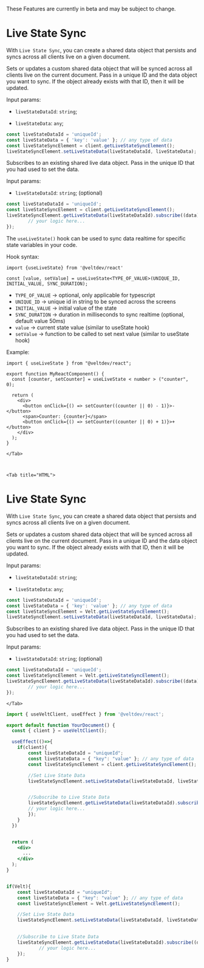<Warning>These Features are currently in beta and may be subject to change.</Warning>

<Tabs>
    <Tab title="React / Next.js">

# Live State Sync

With `Live State Sync`, you can create a shared data object that persists and syncs across all clients live on a given document.



<Steps>

<Step title="Set or Update a shared live data object">
Sets or updates a custom shared data object that will be synced across all clients live on the current document.
Pass in a unique ID and the data object you want to sync. If the object already exists with that ID, then it will be updated.

Input params:
- `liveStateDataId`: `string`;

- `liveStateData`: `any`;

```jsx
const liveStateDataId = 'uniqueId';
const liveStateData = { 'key': 'value' }; // any type of data
const liveStateSyncElement = client.getLiveStateSyncElement();
liveStateSyncElement.setLiveStateData(liveStateDataId, liveStateData);
```

</Step>

<Step title="Get a shared live data object">
Subscribes to an existing shared live data object. Pass in the unique ID that you had used to set the data.

Input params:

- `liveStateDataId`: `string`; (optional)

```jsx
const liveStateDataId = 'uniqueId';
const liveStateSyncElement = client.getLiveStateSyncElement();
liveStateSyncElement.getLiveStateData(liveStateDataId).subscribe((data) => {
		// your logic here...
});
```

</Step>

<Step title="useLiveState() Hook">

The `useLiveState()` hook can be used to sync data realtime for specific state variables in your code.


Hook syntax:

```tsx
import {useLiveState} from '@veltdev/react'
```

```tsx
const [value, setValue] = useLiveState<TYPE_OF_VALUE>(UNIQUE_ID, INITIAL_VALUE, SYNC_DURATION);
```

- `TYPE_OF_VALUE` -> optional, only applicable for typescript
- `UNIQUE_ID` -> unique id in string to be synced across the screens
- `INITIAL_VALUE` -> initial value of the state
- `SYNC_DURATION` -> duration in milliseconds to sync realtime (optional, default value 50ms)
- `value` -> current state value (similar to useState hook)
- `setValue` -> function to be called to set next value (similar to useState hook)

Example:

```tsx
import { useLiveState } from "@veltdev/react";

export function MyReactComponent() {
  const [counter, setCounter] = useLiveState < number > ("counter", 0);

  return (
    <div>
      <button onClick={() => setCounter((counter || 0) - 1)}>-</button>
      <span>Counter: {counter}</span>
      <button onClick={() => setCounter((counter || 0) + 1)}>+</button>
    </div>
  );
}
```

</Step>







</Steps>


    </Tab>

   

    <Tab title="HTML">

# Live State Sync

With `Live State Sync`, you can create a shared data object that persists and syncs across all clients live on a given document.



<Steps>

<Step title="Set or Update a shared live data object">
Sets or updates a custom shared data object that will be synced across all clients live on the current document.
Pass in a unique ID and the data object you want to sync. If the object already exists with that ID, then it will be updated.

Input params:
- `liveStateDataId`: `string`;

- `liveStateData`: `any`;

```jsx
const liveStateDataId = 'uniqueId';
const liveStateData = { 'key': 'value' }; // any type of data
const liveStateSyncElement = Velt.getLiveStateSyncElement();
liveStateSyncElement.setLiveStateData(liveStateDataId, liveStateData);
```

</Step>

<Step title="Get a shared live data object">
Subscribes to an existing shared live data object. Pass in the unique ID that you had used to set the data.

Input params:

- `liveStateDataId`: `string`; (optional)

```jsx
const liveStateDataId = 'uniqueId';
const liveStateSyncElement = Velt.getLiveStateSyncElement();
liveStateSyncElement.getLiveStateData(liveStateDataId).subscribe((data) => {
		// your logic here...
});
```

</Step>


</Steps>

    </Tab>

</Tabs>


<RequestExample>

```jsx React / Next.js
import { useVeltClient, useEffect } from '@veltdev/react';

export default function YourDocument() {
  const { client } = useVeltClient();

  useEffect(()=>{
    if(client){
        const liveStateDataId = "uniqueId";
        const liveStateData = { "key": "value" }; // any type of data
        const liveStateSyncElement = client.getLiveStateSyncElement();

        //Set Live State Data
        liveStateSyncElement.setLiveStateData(liveStateDataId, liveStateData);


        //Subscribe to Live State Data
        liveStateSyncElement.getLiveStateData(liveStateDataId).subscribe((data) => {
        // your logic here...
        });
    }
  })


  return (
    <div>
      ...
    </div>
  );
}

```

```jsx HTML

if(Velt){
    const liveStateDataId = "uniqueId";
    const liveStateData = { "key": "value" }; // any type of data
    const liveStateSyncElement = Velt.getLiveStateSyncElement();

    //Set Live State Data
    liveStateSyncElement.setLiveStateData(liveStateDataId, liveStateData);

   
    //Subscribe to Live State Data
    liveStateSyncElement.getLiveStateData(liveStateDataId).subscribe((data) => {
            // your logic here...
    });
}
```

</RequestExample>